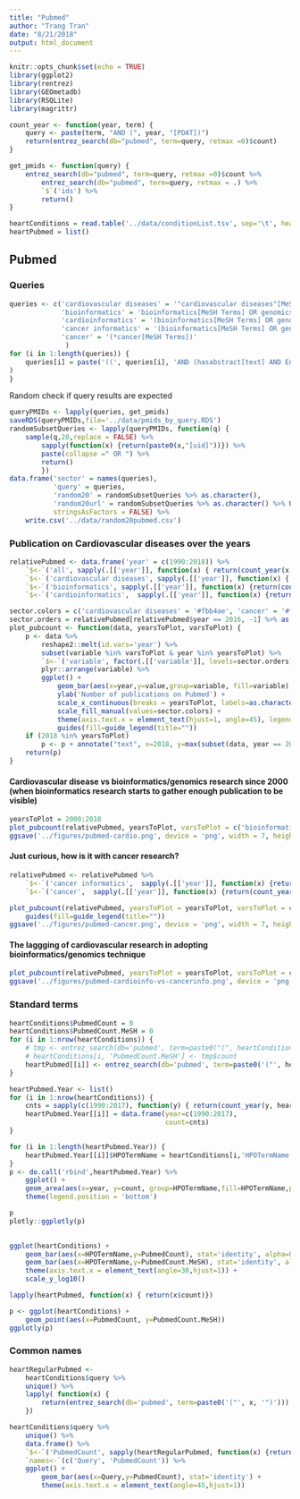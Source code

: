 ```yaml
---
title: "Pubmed"
author: "Trang Tran"
date: "8/21/2018"
output: html_document
---
```


```r
knitr::opts_chunk$set(echo = TRUE)
library(ggplot2)
library(rentrez)
library(GEOmetadb)
library(RSQLite)
library(magrittr)

count_year <- function(year, term) {
    query <- paste(term, "AND (", year, "[PDAT])")
    return(entrez_search(db="pubmed", term=query, retmax =0)$count)
}

get_pmids <- function(query) {
    entrez_search(db="pubmed", term=query, retmax =0)$count %>%
        entrez_search(db="pubmed", term=query, retmax = .) %>%
        `$`('ids') %>%
        return()
}

```

```r
heartConditions = read.table('../data/conditionList.tsv', sep='\t', header = TRUE)
heartPubmed = list()

```

## Pubmed

### Queries

```r
queries <- c('cardiovascular diseases' = '"cardiovascular diseases"[MeSH Terms]',
             'bioinformatics' = 'bioinformatics[MeSH Terms] OR genomics[MeSH Terms]',
             'cardioinformatics' = '(bioinformatics[MeSH Terms] OR genomics[MeSH Terms]) AND ("cardiovascular diseases"[MeSH Terms])',
             'cancer informatics' = '(bioinformatics[MeSH Terms] OR genomics[MeSH Terms]) AND (*cancer[MeSH Terms])',
             'cancer' = '(*cancer[MeSH Terms])'
              )
for (i in 1:length(queries)) {
    queries[i] = paste('((', queries[i], 'AND (hasabstract[text] AND English[lang]))) NOT (("autobiography"[Publication Type] OR "biography"[Publication Type] OR "corrected and republished article"[Publication Type] OR "duplicate publication"[Publication Type] OR "electronic supplementary materials"[Publication Type] OR "interactive tutorial"[Publication Type] OR "interview"[Publication Type] OR "lectures"[Publication Type] OR "legal cases"[Publication Type] OR "legislation"[Publication Type] OR "meta analysis"[Publication Type] OR "news"[Publication Type] OR "newspaper article"[Publication Type] OR "patient education handout"[Publication Type] OR "published erratum"[Publication Type] OR "retracted publication"[Publication Type] OR "retraction of publication"[Publication Type] OR "review"[Publication Type] OR "scientific integrity review"[Publication Type] OR "support of research"[Publication Type] OR "video audio media"[Publication Type] OR "webcasts"[Publication Type]))'
)
}
```

Random check if query results are expected

```r
queryPMIDs <- lapply(queries, get_pmids)
saveRDS(queryPMIDs,file='../data/pmids_by_query.RDS')
randomSubsetQueries <- lapply(queryPMIDs, function(q) {
    sample(q,20,replace = FALSE) %>%
        sapply(function(x) {return(paste0(x,"[uid]"))}) %>%
        paste(collapse =" OR ") %>%
        return()
        })
data.frame('sector' = names(queries),
           'query' = queries,
           'random20' = randomSubsetQueries %>% as.character(),
           'random20url' = randomSubsetQueries %>% as.character() %>% URLencode() %>% paste0('https://www.ncbi.nlm.nih.gov/pubmed/?term=', .),
           stringsAsFactors = FALSE) %>%
    write.csv('../data/random20pubmed.csv')
```

### Publication on Cardiovascular diseases over the years

```r
relativePubmed <- data.frame('year' = c(1990:2018)) %>%
    `$<-`('all', sapply(.[['year']], function(x) { return(count_year(x, ''))})) %>%
    `$<-`('cardiovascular diseases', sapply(.[['year']], function(x) { return(count_year(x, queries['cardiovascular diseases']))})) %>%
    `$<-`('bioinformatics', sapply(.[['year']], function(x) {return(count_year(x, queries['bioinformatics']))})) %>%
    `$<-`('cardioinformatics',  sapply(.[['year']], function(x) {return(count_year(x, queries['cardioinformatics']))}))
```


```r
sector.colors = c('cardiovascular diseases' = '#fbb4ae', 'cancer' = '#fbb4ae', 'bioinformatics' = '#fed9a6', 'cardioinformatics' = '#b3cde3', 'cancer informatics' = '#ccebc5' )
sector.orders = relativePubmed[relativePubmed$year == 2016, -1] %>% as.numeric() %>% order(decreasing = T) %>% `[`(names(relativePubmed)[-1], .)
plot_pubcount <- function(data, yearsToPlot, varsToPlot) {
    p <- data %>%
        reshape2::melt(id.vars='year') %>%
        subset(variable %in% varsToPlot & year %in% yearsToPlot) %>%
        `$<-`('variable', factor(.[['variable']], levels=sector.orders)) %>%
        plyr::arrange(variable) %>%
        ggplot() +
            geom_bar(aes(x=year,y=value,group=variable, fill=variable),stat='identity', position='identity') +
            ylab('Number of publications on Pubmed') +
            scale_x_continuous(breaks = yearsToPlot, labels=as.character(yearsToPlot)) +
            scale_fill_manual(values=sector.colors) +
            theme(axis.text.x = element_text(hjust=1, angle=45), legend.position = c(0.15, 0.85)) +
            guides(fill=guide_legend(title=""))
    if (2018 %in% yearsToPlot)
        p <- p + annotate("text", x=2018, y=max(subset(data, year == 2018, varsToPlot))*1.1, label="*", size=7)
    return(p)    
}
```


#### Cardiovascular disease vs bioinformatics/genomics research since 2000 (when bioinformatics research starts to gather enough publication to be visible)

```r
yearsToPlot = 2000:2018
plot_pubcount(relativePubmed, yearsToPlot, varsToPlot = c('bioinformatics', 'cardioinformatics', 'cardiovascular diseases') )
ggsave('../figures/pubmed-cardio.png', device = 'png', width = 7, height=5)
```

#### Just curious, how is it with cancer research?

```r
relativePubmed <- relativePubmed %>%
    `$<-`('cancer informatics',  sapply(.[['year']], function(x) {return(count_year(x, queries['cancer informatics']))})) %>%
    `$<-`('cancer',  sapply(.[['year']], function(x) {return(count_year(x, queries['cancer']))}))

```

```r
plot_pubcount(relativePubmed, yearsToPlot = yearsToPlot, varsToPlot = c('cancer', 'bioinformatics', 'cancer informatics') ) +
    guides(fill=guide_legend(title=""))
ggsave('../figures/pubmed-cancer.png', device = 'png', width = 7, height=5)
```

#### The laggging of cardiovascular research in adopting bioinformatics/genomics technique

```r
plot_pubcount(relativePubmed, yearsToPlot = yearsToPlot, varsToPlot = c('bioinformatics', 'cancer informatics', 'cardioinformatics') )
ggsave('../figures/pubmed-cardioinfo-vs-cancerinfo.png', device = 'png', width = 7, height=5)
```

### Standard terms

```r
heartConditions$PubmedCount = 0
heartConditions$PubmedCount.MeSH = 0
for (i in 1:nrow(heartConditions)) {
    # tmp <- entrez_search(db='pubmed', term=paste0("(", heartConditions[i,'HPOTermName'], ")[MeSH]"))
    # heartConditions[i, 'PubmedCount.MeSH'] <- tmp$count
    heartPubmed[[i]] <- entrez_search(db='pubmed', term=paste0('("', heartConditions[i,'HPOTermName'], '")'))
}
```

```r
heartPubmed.Year <- list()
for (i in 1:nrow(heartConditions)) {
    cnts = sapply(c(1990:2017), function(y) { return(count_year(y, heartConditions[i, 'HPOTermName']))})
    heartPubmed.Year[[i]] = data.frame(year=c(1990:2017),
                                       count=cnts)
}
```

```r
for (i in 1:length(heartPubmed.Year)) {
    heartPubmed.Year[[i]]$HPOTermName = heartConditions[i,'HPOTermName']
}
p <- do.call('rbind',heartPubmed.Year) %>%
    ggplot() +
    geom_area(aes(x=year, y=count, group=HPOTermName,fill=HPOTermName,postion='stack')) +
    theme(legend.position = 'bottom')

p
plotly::ggplotly(p)
    
```

```r
ggplot(heartConditions) +
    geom_bar(aes(x=HPOTermName,y=PubmedCount), stat='identity', alpha=0.5) +
    geom_bar(aes(x=HPOTermName,y=PubmedCount.MeSH), stat='identity', alpha=0.5, color=2) +
    theme(axis.text.x = element_text(angle=30,hjust=1)) +
    scale_y_log10()
```

```r
lapply(heartPubmed, function(x) { return(x$count)})
```
```r
p <- ggplot(heartConditions) +
    geom_point(aes(x=PubmedCount, y=PubmedCount.MeSH)) 
ggplotly(p)
```

### Common names

```r
heartRegularPubmed <- 
    heartConditions$query %>%
    unique() %>%
    lapply( function(x) {
        return(entrez_search(db='pubmed', term=paste0('("', x, '")')))  
    })
```

```r
heartConditions$query %>%
    unique() %>%
    data.frame() %>%
    `$<-`('PubmedCount', sapply(heartRegularPubmed, function(x) {return(x$count)})) %>%
    `names<-`(c('Query', 'PubmedCount')) %>%
    ggplot() +
        geom_bar(aes(x=Query,y=PubmedCount), stat='identity') +
        theme(axis.text.x = element_text(angle=45,hjust=1))
```

